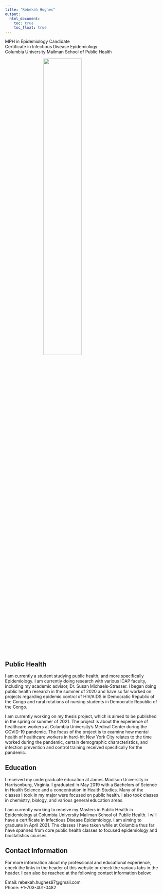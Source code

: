 ```yaml
---
title: "Rebekah Hughes"
output: 
  html_document:
    toc: true
    toc_float: true
---
```


MPH in Epidemiology Candidate<br>
Certificate in Infectious Disease Epidemiology<br>
Columbia University Mailman School of Public Health



<img src ="Images/me.jpg" width="50%" height="50%" style="display: block; margin-left: auto; margin-right: auto;">



## Public Health

I am currently a student studying public health, and more specifically Epidemiology. I am currently doing research with various ICAP faculty, including my academic advisor, Dr. Susan Michaels-Strasser. I began doing public health research in the summer of 2020 and have so far worked on projects regarding epidemic control of HIV/AIDS in Democratic Republic of the Congo and rural rotations of nursing students in Democratic Republic of the Congo.

I am currently working on my thesis project, which is aimed to be published in the spring or summer of 2021. The project is about the experience of healthcare workers at Columbia University's Medical Center during the COVID-19 pandemic. The focus of the project is to examine how mental health of healthcare workers in hard-hit New York City relates to the time worked during the pandemic, certain demographic characteristics, and infection prevention and control training received specifically for the pandemic.

## Education

I received my undergraduate education at James Madison University in Harrisonburg, Virginia. I graduated in May 2019 with a Bachelors of Science in Health Science and a concentration in Health Studies. Many of the classes I took in my major were focused on public health. I also took classes in chemistry, biology, and various general education areas.

I am currently working to receive my Masters in Public Health in Epidemiology at Columbia University Mailman School of Public Health. I will have a certificate in Infectious Disease Epidemiology. I am aiming to graduate in April 2021. The classes I have taken while at Columbia thus far have spanned from core public health classes to focused epidemiology and biostatistics courses.

## Contact Information

For more information about my professional and educational experience, check the links in the header of this website or check the various tabs in the header. I can also be reached at the following contact information below:

Email: rebekah.hughes97@gmail.com<br>
Phone: +1-703-401-0482
